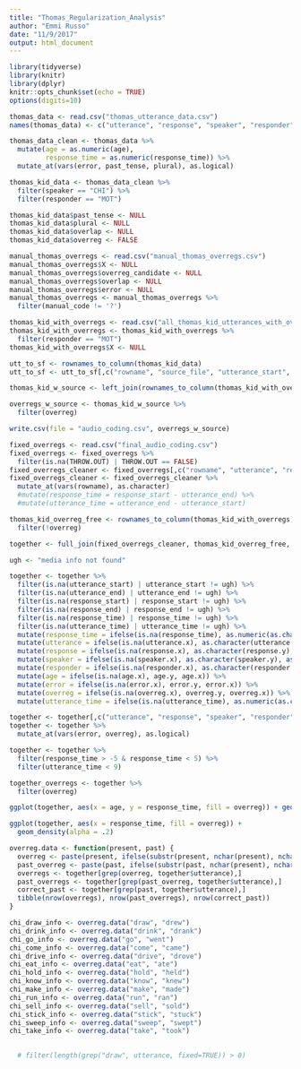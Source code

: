 ```yaml
---
title: "Thomas_Regularization_Analysis"
author: "Emmi Russo"
date: "11/9/2017"
output: html_document
---
```


```r
library(tidyverse)
library(knitr)
library(dplyr)
knitr::opts_chunk$set(echo = TRUE)
options(digits=10)
```

``` r

thomas_data <- read.csv("thomas_utterance_data.csv")
names(thomas_data) <- c("utterance", "response", "speaker", "responder", "error", "age", "past_tense", "plural", "source_file", "utterance_start", "utterance_end", "response_start", "response_end")

thomas_data_clean <- thomas_data %>%
  mutate(age = as.numeric(age),
         response_time = as.numeric(response_time)) %>%
  mutate_at(vars(error, past_tense, plural), as.logical)

thomas_kid_data <- thomas_data_clean %>%
  filter(speaker == "CHI") %>%
  filter(responder == "MOT")

thomas_kid_data$past_tense <- NULL
thomas_kid_data$plural <- NULL
thomas_kid_data$overlap <- NULL
thomas_kid_data$overreg <- FALSE

manual_thomas_overregs <- read.csv("manual_thomas_overregs.csv")
manual_thomas_overregs$X <- NULL
manual_thomas_overregs$overreg_candidate <- NULL
manual_thomas_overregs$overlap <- NULL
manual_thomas_overregs$error <- NULL
manual_thomas_overregs <- manual_thomas_overregs %>%
  filter(manual_code != '?')

thomas_kid_with_overregs <- read.csv("all_thomas_kid_utterances_with_overregs.csv")
thomas_kid_with_overregs <- thomas_kid_with_overregs %>%
  filter(responder == "MOT")
thomas_kid_with_overregs$X <- NULL

utt_to_sf <- rownames_to_column(thomas_kid_data)
utt_to_sf <- utt_to_sf[,c("rowname", "source_file", "utterance_start", "utterance_end", "response_start", "response_end")]

thomas_kid_w_source <- left_join(rownames_to_column(thomas_kid_with_overregs), utt_to_sf, by = "rowname")

overregs_w_source <- thomas_kid_w_source %>%
  filter(overreg)

write.csv(file = "audio_coding.csv", overregs_w_source)

fixed_overregs <- read.csv("final_audio_coding.csv")
fixed_overregs <- fixed_overregs %>%
  filter(is.na(THROW.OUT) | THROW.OUT == FALSE)
fixed_overregs_cleaner <- fixed_overregs[,c("rowname", "utterance", "response", "speaker", "responder", "error", "age", "overreg", "utterance_start", "utterance_end", "response_start", "response_end")]
fixed_overregs_cleaner <- fixed_overregs_cleaner %>%
  mutate_at(vars(rowname), as.character)
  #mutate(response_time = response_start - utterance_end) %>%
  #mutate(utterance_time = utterance_end - utterance_start)

thomas_kid_overreg_free <- rownames_to_column(thomas_kid_with_overregs) %>%
  filter(!overreg)

together <- full_join(fixed_overregs_cleaner, thomas_kid_overreg_free, by = "rowname")

ugh <- "media info not found"

together <- together %>%
  filter(is.na(utterance_start) | utterance_start != ugh) %>%
  filter(is.na(utterance_end) | utterance_end != ugh) %>% 
  filter(is.na(response_start) | response_start != ugh) %>%
  filter(is.na(response_end) | response_end != ugh) %>%
  filter(is.na(response_time) | response_time != ugh) %>%
  filter(is.na(utterance_time) | utterance_time != ugh) %>%
  mutate(response_time = ifelse(is.na(response_time), as.numeric(as.character(response_start)) - as.numeric(as.character(utterance_end)), as.numeric(as.character(response_time)))) %>%
  mutate(utterance = ifelse(is.na(utterance.x), as.character(utterance.y), as.character(utterance.x))) %>%
  mutate(response = ifelse(is.na(response.x), as.character(response.y), as.character(response.x))) %>%
  mutate(speaker = ifelse(is.na(speaker.x), as.character(speaker.y), as.character(speaker.x))) %>%
  mutate(responder = ifelse(is.na(responder.x), as.character(responder.y), as.character(responder.x))) %>%
  mutate(age = ifelse(is.na(age.x), age.y, age.x)) %>%
  mutate(error = ifelse(is.na(error.x), error.y, error.x)) %>%
  mutate(overreg = ifelse(is.na(overreg.x), overreg.y, overreg.x)) %>%
  mutate(utterance_time = ifelse(is.na(utterance_time), as.numeric(as.character(utterance_end)) - as.numeric(as.character(utterance_start)), as.numeric(as.character(utterance_time))))

together <- together[,c("utterance", "response", "speaker", "responder", "error", "age", "overreg", "response_time", "utterance_time")]
together <- together %>%
  mutate_at(vars(error, overreg), as.logical)

together <- together %>%
  filter(response_time > -5 & response_time < 5) %>%
  filter(utterance_time < 9)

together_overregs <- together %>%
  filter(overreg)

ggplot(together, aes(x = age, y = response_time, fill = overreg)) + geom_smooth()

ggplot(together, aes(x = response_time, fill = overreg)) + 
  geom_density(alpha = .2)

overreg.data <- function(present, past) {
  overreg <- paste(present, ifelse(substr(present, nchar(present), nchar(present)) == "e", "d", "ed"), sep="")
  past_overreg <- paste(past, ifelse(substr(past, nchar(present), nchar(past)) == "e", "d", "ed"), sep="")
  overregs <- together[grep(overreg, together$utterance),]
  past_overregs <- together[grep(past_overreg, together$utterance),]
  correct_past <- together[grep(past, together$utterance),]
  tibble(nrow(overregs), nrow(past_overregs), nrow(correct_past))
}

chi_draw_info <- overreg.data("draw", "drew")
chi_drink_info <- overreg.data("drink", "drank")
chi_go_info <- overreg.data("go", "went")
chi_come_info <- overreg.data("come", "came")
chi_drive_info <- overreg.data("drive", "drove")
chi_eat_info <- overreg.data("eat", "ate")
chi_hold_info <- overreg.data("hold", "held")
chi_know_info <- overreg.data("know", "knew")
chi_make_info <- overreg.data("make", "made")
chi_run_info <- overreg.data("run", "ran")
chi_sell_info <- overreg.data("sell", "sold")
chi_stick_info <- overreg.data("stick", "stuck")
chi_sweep_info <- overreg.data("sweep", "swept")
chi_take_info <- overreg.data("take", "took")

  
  # filter(length(grep("draw", utterance, fixed=TRUE)) > 0)
```
